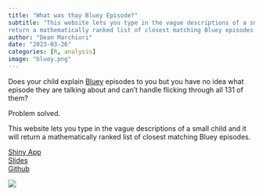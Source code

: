 ```yaml
---
title: "What was thay Bluey Episode?"  
subtitle: "This website lets you type in the vague descriptions of a small child and it will
return a mathematically ranked list of closest matching Bluey episodes.  "
author: "Dean Marchiori"
date: "2023-03-26"
categories: [R, analysis]
image: "bluey.png"
---
```



Does your child explain [Bluey](https://en.wikipedia.org/wiki/Bluey_(2018_TV_series)) episodes 
to you but you have no idea what episode they are talking about and can't handle
flicking through all 131 of them?  

Problem solved.   

This website lets you type in the vague descriptions of a small child and it will
return a mathematically ranked list of closest matching Bluey episodes.  

[Shiny App](https://deanmarchiori.shinyapps.io/blueysearch/)  
[Slides](https://deanmarchiori.github.io/siligong-data-talk/#/title-slide)  
[Github](https://github.com/deanmarchiori/bluey-search)  


![](bluey.png)